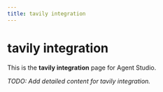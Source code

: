 ```yaml
---
title: tavily integration
---
```


# tavily integration

This is the **tavily integration** page for Agent Studio.

_TODO: Add detailed content for tavily integration._
